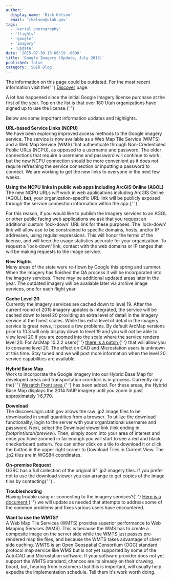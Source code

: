 ```yaml
---
author:
  display_name: 'Rick Kelson'
  email: 'rkelson@utah.gov'
tags:
  - 'aerial photography'
  - 'flights'
  - 'google'
  - 'imagery'
  - 'update'
date: '2015-07-30 15:06:19 -0600'
title: 'Google Imagery (Update, July 2015)'
published: false
category: 'SGID Blog'
---
```



<div class="pop grid">
  <p class="text-center">
    The information on this page could be outdated. For the most recent information visit the{' '}
    <a href="/products/discover">Discover</a> page.
  </p>
</div>

<p>
  A lot has happened since the initial Google Imagery license purchase at the first of the year. Top on the list is that
  over 180 Utah organizations have signed up to use the license.{' '}
</p>
<p>Below are some important information updates and highlights.</p>
<p>
  <strong>URL-based Service Links (NCPU)</strong>
  <br />
  We have been exploring improved access methods to the Google imagery service. The service is now available as a Web
  Map Tile Service (WMTS) and a Web Map Service (WMS) that authenticate through Non-Credentialed Public URLs (NCPU), as
  opposed to a username and password. The older connections that require a username and password will continue to work,
  but the new NCPU connection should be more convenient as it does not require refreshing the service connection or
  inputting a password to connect. We are working to get the new links to everyone in the next few weeks.
</p>
<p>
  <strong>Using the NCPU links in public web apps including ArcGIS Online (AGOL)</strong>
  <br />
  The new NCPU URLs <em>will</em> work in web applications including ArcGIS Online (AGOL), <strong>but</strong>, your
  organization-specific URL link will be publicly exposed through the service connection information within the
  app.{' '}
</p>
<p>
  For this reason, if you would like to publish the imagery services to an AGOL or other public facing web applications
  we ask that you request an additional custom 'lock-down' URL link for these purposes. The 'lock-down' link will allow
  use to be constrained to specific domains, hosts, and/or IP addresses, using regular expressions. This will honor the
  terms of the license, and will keep the usage statistics accurate for your organization. To request a 'lock-down'
  link, contact <Contacts inline subject={frontmatter.title} contactKey="discover" /> with the web domains or IP ranges
  that will be making requests to the image service.
</p>
<p>
  <strong>New Flights</strong>
  <br />
  Many areas of the state were re-flown by Google this spring and summer. When the imagery has finished the QA process
  it will be incorporated into the imagery services. There may be additional updated areas later in the year. The
  outdated imagery will be available later via archive image services, one for each flight year.
</p>
<p>
  <strong>Cache Level 20</strong>
  <br />
  Currently the imagery services are cached down to level 19. After the current round of 2015 imagery updates is
  integrated, the service will be cached down to level 20 providing an extra level of detail in the imagery service at
  the finest scales. While this extra level of detail in the imagery service is great news, it poses a few problems. By
  default ArcMap versions prior to 10.3 will only display down to level 19 and you will not be able to view level 20 if
  you are zoomed into the scale where the service renders level 20. For ArcMap 10.2.2 users{' '}
  <a href="https://support.esri.com/en/downloads/patches-servicepacks/view/productid/160/metaid/2148">
    there is a patch
  </a>{' '}
  that will allow you to consume level 20. The effect on CAD and Microstation users is unknown at this time. Stay tuned
  and we will post more information when the level 20 service capabilities are available.
</p>
<p>
  <strong>Hybrid Base Map</strong>
  <br />
  Work to incorporate the Google imagery into our Hybrid Base Map for developed areas and transportation corridors is in
  process. Currently only the{' '}
  <a href="https://arcg.is/1SLeHRQ" target="_blank" rel="noopener">
    Wasatch Front area
  </a>{' '}
  has been added. For these areas, the Hybrid Base Map displays the 2014 NAIP imagery until you zoom in past
  approximately 1:6,770.
</p>
<p>
  <strong>Download</strong>
  <br />
  The discover.agrc.utah.gov allows the raw .jp2 image files to be downloaded in small quantities from a browser. To
  utilize the download functionality, login to the server with your organizational username and password. Next, select
  the Download viewer link (link ending in <em>footprint/utah/preview</em>). Then, simply zoom into your area of
  interest and once you have zoomed in far enough you will start to see a red and black checkerboard pattern. You can
  either click on a tile to download it or click the button in the upper right corner to Download Tiles in Current View.
  The .jp2 tiles are in WGS84 coordinates.
</p>
<p>
  <strong>On-premise Request</strong>
  <br />
  UGRC has a full collection of the original 6" .jp2 imagery tiles. If you prefer not to use the download viewer you can
  arrange to get copies of the image tiles by contacting{' '}
  <Contacts inline subject={frontmatter.title} contactKey="discover" />.
</p>
<p>
  <strong>Troubleshooting</strong>
  <br />
  Having trouble using or connecting to the imagery services?{' '}
  <a href="https://docs.google.com/a/utah.gov/document/d/1pp9Q-zjaBwWXYPTC_4ndp0IueOPxhluJy65pjBa0RMo/edit?usp=sharing">
    Here is a document
  </a>{' '}
  we will update as needed that attempts to address some of the common problems and fixes various users have
  encountered.
</p>
<p>
  <strong>Want to use the WMTS?</strong>
  <br />A Web Map Tile Services (WMTS) provides superior performance to Web Mapping Services (WMS). This is because the
  WMS has to create a composite image on the server side while the WMTS just passes pre-rendered map tile files, and
  because the WMTS takes advantage of client side caching. WMTS is an Open Geospatial Consortium (OGC) standard protocol
  map service like WMS but is not yet supported by some of the AutoCAD and Microstation software. If your software
  provider does not yet support the WMTS standard, chances are its already on their drawing board, but, hearing from
  customers that this is important, will usually help expedite the implementation schedule. Tell them it's work worth
  doing.
</p>
